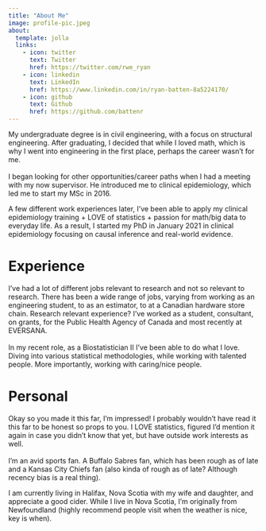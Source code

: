 ```yaml
---
title: "About Me"
image: profile-pic.jpeg
about:
  template: jolla
  links:
    - icon: twitter
      text: Twitter
      href: https://twitter.com/rwe_ryan
    - icon: linkedin
      text: LinkedIn
      href: https://www.linkedin.com/in/ryan-batten-8a5224170/
    - icon: github
      text: Github
      href: https://github.com/battenr
---
```


My undergraduate degree is in civil engineering, with a focus on structural engineering. After graduating, I decided that while I loved math, which is why I went into engineering in the first place, perhaps the career wasn't for me.\
\
I began looking for other opportunities/career paths when I had a meeting with my now supervisor. He introduced me to clinical epidemiology, which led me to start my MSc in 2016.

A few different work experiences later, I've been able to apply my clinical epidemiology training + LOVE of statistics + passion for math/big data to everyday life. As a result, I started my PhD in January 2021 in clinical epidemiology focusing on causal inference and real-world evidence.

# Experience

I've had a lot of different jobs relevant to research and not so relevant to research. There has been a wide range of jobs, varying from working as an engineering student, to as an estimator, to at a Canadian hardware store chain. Research relevant experience? I've worked as a student, consultant, on grants, for the Public Health Agency of Canada and most recently at EVERSANA.\
\
In my recent role, as a Biostatistician II I've been able to do what I love. Diving into various statistical methodologies, while working with talented people. More importantly, working with caring/nice people.

# Personal

Okay so you made it this far, I'm impressed! I probably wouldn't have read it this far to be honest so props to you. I LOVE statistics, figured I'd mention it again in case you didn't know that yet, but have outside work interests as well.\
\
I'm an avid sports fan. A Buffalo Sabres fan, which has been rough as of late and a Kansas City Chiefs fan (also kinda of rough as of late? Although recency bias is a real thing).

I am currently living in Halifax, Nova Scotia with my wife and daughter, and appreciate a good cider. While I live in Nova Scotia, I'm originally from Newfoundland (highly recommend people visit when the weather is nice, key is when).
